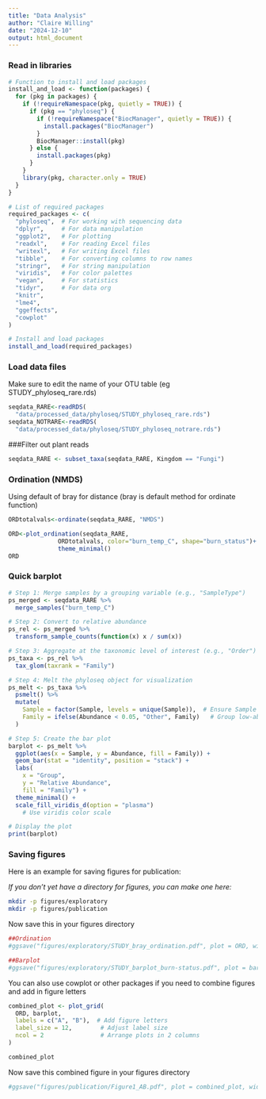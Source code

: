 ```yaml
---
title: "Data Analysis"
author: "Claire Willing"
date: "2024-12-10"
output: html_document
---
```


### Read in libraries

```r
# Function to install and load packages
install_and_load <- function(packages) {
  for (pkg in packages) {
    if (!requireNamespace(pkg, quietly = TRUE)) {
      if (pkg == "phyloseq") {
        if (!requireNamespace("BiocManager", quietly = TRUE)) {
          install.packages("BiocManager")
        }
        BiocManager::install(pkg)
      } else {
        install.packages(pkg)
      }
    }
    library(pkg, character.only = TRUE)
  }
}

# List of required packages
required_packages <- c(
  "phyloseq",  # For working with sequencing data
  "dplyr",     # For data manipulation
  "ggplot2",   # For plotting
  "readxl",    # For reading Excel files
  "writexl",   # For writing Excel files
  "tibble",    # For converting columns to row names
  "stringr",   # For string manipulation
  "viridis",   # For color palettes
  "vegan",     # For statistics
  "tidyr",     # For data org
  "knitr",
  "lme4",
  "ggeffects", 
  "cowplot"
)

# Install and load packages
install_and_load(required_packages)
```

### Load data files

Make sure to edit the name of your OTU table (eg STUDY_phyloseq_rare.rds)

```r
seqdata_RARE<-readRDS(
  "data/processed_data/phyloseq/STUDY_phyloseq_rare.rds")
seqdata_NOTRARE<-readRDS(
  "data/processed_data/phyloseq/STUDY_phyloseq_notrare.rds")
```

###Filter out plant reads
```r
seqdata_RARE <- subset_taxa(seqdata_RARE, Kingdom == "Fungi")
```


### Ordination (NMDS)

Using default of bray for distance (bray is default method for ordinate function)

```r

ORDtotalvals<-ordinate(seqdata_RARE, "NMDS")

ORD<-plot_ordination(seqdata_RARE, 
              ORDtotalvals, color="burn_temp_C", shape="burn_status")+
              theme_minimal()
ORD
```

### Quick barplot

```r
# Step 1: Merge samples by a grouping variable (e.g., "SampleType")
ps_merged <- seqdata_RARE %>%
  merge_samples("burn_temp_C")

# Step 2: Convert to relative abundance
ps_rel <- ps_merged %>%
  transform_sample_counts(function(x) x / sum(x))

# Step 3: Aggregate at the taxonomic level of interest (e.g., "Order")
ps_taxa <- ps_rel %>%
  tax_glom(taxrank = "Family")

# Step 4: Melt the phyloseq object for visualization
ps_melt <- ps_taxa %>%
  psmelt() %>%
  mutate(
    Sample = factor(Sample, levels = unique(Sample)),  # Ensure Sample is a factor
    Family = ifelse(Abundance < 0.05, "Other", Family)   # Group low-abundance taxa as "Other"
  )

# Step 5: Create the bar plot
barplot <- ps_melt %>%
  ggplot(aes(x = Sample, y = Abundance, fill = Family)) +
  geom_bar(stat = "identity", position = "stack") +
  labs(
    x = "Group",
    y = "Relative Abundance",
    fill = "Family") +
  theme_minimal() +
  scale_fill_viridis_d(option = "plasma")
    # Use viridis color scale

# Display the plot
print(barplot)
```

### Saving figures

Here is an example for saving figures for publication:

*If you don't yet have a directory for figures, you can make one here:*

```bash
mkdir -p figures/exploratory
mkdir -p figures/publication
```

Now save this in your figures directory

```r
##Ordination
#ggsave("figures/exploratory/STUDY_bray_ordination.pdf", plot = ORD, width = 6, height = 4, dpi = 300)

##Barplot
#ggsave("figures/exploratory/STUDY_barplot_burn-status.pdf", plot = barplot, width = 6, height = 4, dpi = 300)
```

You can also use cowplot or other packages if you need to combine figures and add in figure letters

```r
combined_plot <- plot_grid(
  ORD, barplot,
  labels = c("A", "B"),  # Add figure letters
  label_size = 12,        # Adjust label size
  ncol = 2                # Arrange plots in 2 columns
)

combined_plot
```

Now save this combined figure in your figures directory

```r
#ggsave("figures/publication/Figure1_AB.pdf", plot = combined_plot, width = 6, height = 4, dpi = 300)
```
